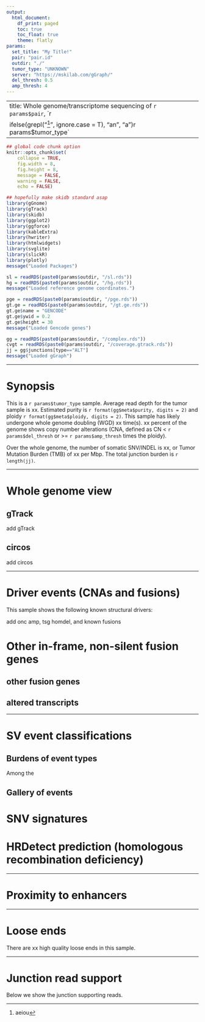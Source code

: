 ```yaml
---
output:
  html_document:
    df_print: paged
    toc: true
    toc_float: true
    theme: flatly
params:
  set_title: "My Title!"
  pair: "pair.id"
  outdir: "./"
  tumor_type: "UNKNOWN"
  server: "https://mskilab.com/gGraph/"
  del_thresh: 0.5
  amp_thresh: 4
---
```


<style>
  .superbigimage{
  overflow-x:scroll;
  white-space: nowrap;
  }
  
  .superbigimage img{
  max-width: none;
  }
</style>

---
title: Whole genome/transcriptome sequencing of `r params$pair`, `r
ifelse(grepl("^[aeiou]", ignore.case = T), "an", "a")` `r params$tumor_type`
---

```r
## global code chunk option
knitr::opts_chunk$set(
    collapse = TRUE,
    fig.width = 8,
    fig.height = 8,
    message = FALSE,
    warning = FALSE,
    echo = FALSE)

## hopefully make skidb standard asap
library(gGnome)
library(gTrack)
library(skidb)
library(ggplot2)
library(ggforce)
library(kableExtra)
library(hwriter)
library(htmlwidgets)
library(svglite)
library(slickR)
library(plotly)
message("Loaded Packages")

sl = readRDS(paste0(params$outdir, "/sl.rds"))
hg = readRDS(paste0(params$outdir, "/hg.rds"))
message("Loaded reference genome coordinates.")

pge = readRDS(paste0(params$outdir, "/pge.rds"))
gt.ge = readRDS(paste0(params$outdir, "/gt.ge.rds"))
gt.ge$name = "GENCODE"
gt.ge$ywid = 0.2
gt.ge$height = 30
message("Loaded Gencode genes")

gg = readRDS(paste0(params$outdir, "/complex.rds"))
cvgt = readRDS(paste0(params$outdir, "/coverage.gtrack.rds"))
jj = gg$junctions[type=="ALT"]
message("Loaded gGraph")
```

***
# Synopsis

This is a `r params$tumor_type` sample. Average read depth for the tumor
sample is xx. Estimated purity is 
`r format(gg$meta$purity, digits = 2)` 
and ploidy `r format(gg$meta$ploidy, digits = 2)`. This sample has likely
undergone whole genome doubling (WGD) xx time(s). xx percent of the
genome shows copy number alterations (CNA, defined as CN < `r params$del_thresh` or
>= `r params$amp_thresh` times the ploidy). 

Over the whole genome, the number of somatic SNV/INDEL is xx, or Tumor Mutation Burden (TMB) of xx per Mbp. The total junction burden is `r length(jj)`.

***
# Whole genome view {.tabset .tabset-fade .tabset-pills}
## gTrack 
add gTrack

## circos
add circos

***
# Driver events (CNAs and fusions) {.tabset .tabset-fade .tabset-pills}
This sample shows the following known structural drivers:

add onc amp, tsg homdel, and known fusions

# Other in-frame, non-silent fusion genes
## other fusion genes
## altered transcripts

***
# SV event classifications
## Burdens of event types
Among the 

## Gallery of events

# SNV signatures

# HRDetect prediction (homologous recombination deficiency)

***
# Proximity to enhancers


***
# Loose ends
There are xx high quality loose ends in this sample.

***
# Junction read support
Below we show the junction supporting reads.
